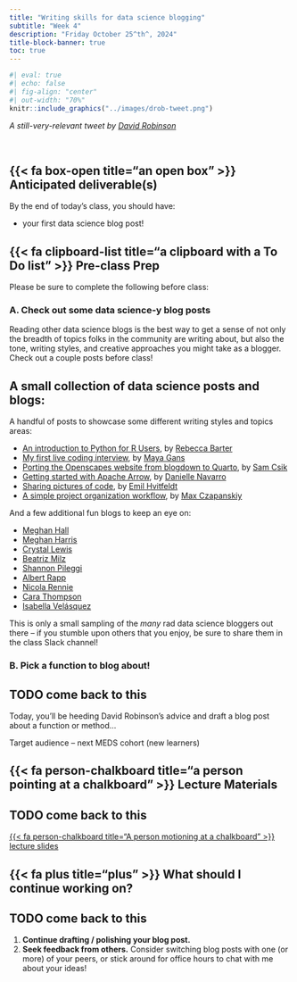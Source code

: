 ```yaml
---
title: "Writing skills for data science blogging"
subtitle: "Week 4"
description: "Friday October 25^th^, 2024"
title-block-banner: true
toc: true
---
```


```r
#| eval: true
#| echo: false
#| fig-align: "center"
#| out-width: "70%"
knitr::include_graphics("../images/drob-tweet.png")
```

::: {.center-text .gray-text}
*A still-very-relevant tweet by [David Robinson](http://varianceexplained.org/r/start-blog/)*
:::

<br>

## {{< fa box-open title="an open box" >}} Anticipated deliverable(s) {#anticipated-deliverables}

By the end of today's class, you should have:

- your first data science blog post!

## {{< fa clipboard-list title="a clipboard with a To Do list" >}} Pre-class Prep {#pre-class-prep}

Please be sure to complete the following before class:

### A. Check out some data science-y blog posts

Reading other data science blogs is the best way to get a sense of not only the breadth of topics folks in the community are writing about, but also the tone, writing styles, and creative approaches you might take as a blogger. Check out a couple posts before class! 

::: {.callout-tip collapse=true}
## A small collection of data science posts and blogs:

A handful of posts to showcase some different writing styles and topics areas:

- [An introduction to Python for R Users](https://rebeccabarter.com/blog/2023-09-11-from_r_to_python), by [Rebecca Barter](https://rebeccabarter.com/about)
- [My first live coding interview](https://maya.rbind.io/posts/live-coding-interview/), by [Maya Gans](https://maya.rbind.io/)
- [Porting the Openscapes website from blogdown to Quarto](https://samanthacsik.github.io/posts/2023-08-01-openscapes-website/), by [Sam Csik](https://samanthacsik.github.io)
- [Getting started with Apache Arrow](https://blog.djnavarro.net/posts/2021-11-19_starting-apache-arrow-in-r/), by [Danielle Navarro](https://djnavarro.net/)
- [Sharing pictures of code](https://emilhvitfeldt.com/post/sharing-code-pictures/), by [Emil Hvitfeldt](https://emilhvitfeldt.com/)
- [A simple project organization workflow](https://flukeandfeather.com/posts/2023-06-20-project-organization/), by [Max Czapanskiy](https://flukeandfeather.com/)

And a few additional fun blogs to keep an eye on:

- [Meghan Hall](https://meghan.rbind.io/blog/)
- [Meghan Harris](https://thetidytrekker.com/blog)
- [Crystal Lewis](https://cghlewis.com/blog/)
- [Beatriz Milz](https://beamilz.com/posts/en)
- [Shannon Pileggi](https://www.pipinghotdata.com/blog)
- [Albert Rapp](https://albert-rapp.de/blog)
- [Nicola Rennie](https://nrennie.rbind.io/blog/)
- [Cara Thompson](https://www.cararthompson.com/posts)
- [Isabella Velásquez](https://ivelasq.rbind.io/)

This is only a small sampling of the *many* rad data science bloggers out there -- if you stumble upon others that you enjoy, be sure to share them in the class Slack channel!
:::

### B. Pick a function to blog about!

::: {.callout-important}
## TODO come back to this
:::

Today, you'll be heeding David Robinson's advice and draft a blog post about a function or method...

Target audience -- next MEDS cohort (new learners)

## {{< fa person-chalkboard title="a person pointing at a chalkboard" >}} Lecture Materials {#lecture-materials}

::: {.callout-important}
## TODO come back to this
:::

::: {.center-text}
[{{< fa person-chalkboard title="A person motioning at a chalkboard" >}} lecture slides](materials/blogging-tips.qmd){.btn role="button" target="_blank"} 
:::

## {{< fa plus title="plus" >}} What should I continue working on? {#continue-working}

::: {.callout-important}
## TODO come back to this
:::

1. [**Continue drafting / polishing your blog post.**]{.teal-text} 
2. [**Seek feedback from others.**]{.teal-text} Consider switching blog posts with one (or more) of your peers, or stick around for office hours to chat with me about your ideas!